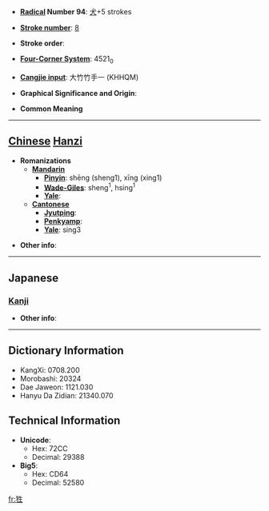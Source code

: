 * '''[[Wiktionary:Chinese radical index| Radical]] Number 94''': [[Wiktionary:Chinese radical index 犬|犬]]+5 strokes

* '''[[Wiktionary:Chinese total strokes index|Stroke number]]''': [[Wiktionary:Chinese total strokes index 8|8]]

* '''Stroke order''': 

* '''[[Wiktionary:Chinese four corner index|Four-Corner System]]''': 4521<sub>0</sub>

* '''[[Wiktionary:Chinese Cangjie index|Cangjie input]]''': 大竹竹手一 (KHHQM)

* '''Graphical Significance and Origin''': 

* '''Common Meaning'''

----

== [[Chinese]] [[Hanzi]] ==

* '''Romanizations'''
** '''[[Mandarin]]'''
*** '''[[Pinyin]]''': shēng (sheng1), xīng (xing1)
*** '''[[Wade-Giles]]''': sheng<sup>1</sup>, hsing<sup>1</sup>
*** '''[[Yale]]''': 
** '''[[Cantonese]]'''
*** '''[[Jyutping]]''':
*** '''[[Penkyamp]]''': 
*** '''[[Yale]]''': sing3

* '''Other info''': 

----

==Japanese==
===[[Kanji]]===
{{kanji|on readings=[[せい]] (sei), [[しょう]] (shō)|kun readings=[[しょうじょう]] (shōujō)}}

* '''Other info''':  

----

== Dictionary Information ==

* KangXi: 0708.200
* Morobashi: 20324
* Dae Jaweon: 1121.030
* Hanyu Da Zidian: 21340.070

== Technical Information ==

* '''Unicode''':
** Hex: 72CC
** Decimal: 29388
* '''Big5''':
** Hex: CD64
** Decimal: 52580

[[fr:狌]]